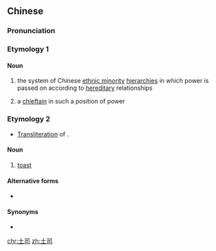 ==Chinese==
{{zh-forms}}

===Pronunciation===
{{zh-pron
|m=tǔsī
|c=tou2 si1
|cat=n
}}

===Etymology 1===
{{zh-compound|土|司|local|to manage}}

====Noun====
{{zh-noun}}

# {{lb|zh|archaic}} the system of Chinese [[ethnic minority]] [[hierarchy|hierarchies]] in which power is passed on according to [[hereditary]] relationships
# {{lb|zh|archaic}} a [[chieftain]] in such a position of power

===Etymology 2===
* [[transliteration|Transliteration]] of {{etyl|en|zh|sort=tu3si1}} {{m|en|toast}}.

====Noun====
{{zh-noun}}

# [[toast]]

====Alternative forms====
* {{zh-l|吐司}}

====Synonyms====
* {{zh-l|烤麵包}}

{{zh-cat|Foods}}

[[chr:土司]]
[[zh:土司]]